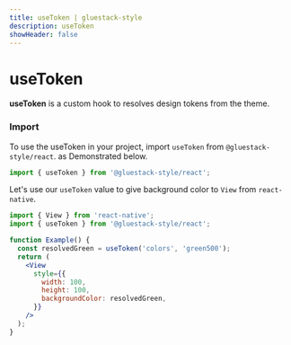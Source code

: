 ```yaml
---
title: useToken | gluestack-style
description: useToken
showHeader: false
---
```



<Meta title="hooks/useToken" />

# useToken

**useToken** is a custom hook to resolves design tokens from the theme.

### Import

To use the useToken in your project, import `useToken` from `@gluestack-style/react`. as Demonstrated below.

```jsx
import { useToken } from '@gluestack-style/react';
```

Let's use our `useToken` value to give background color to `View` from `react-native`.

```jsx
import { View } from 'react-native';
import { useToken } from '@gluestack-style/react';

function Example() {
  const resolvedGreen = useToken('colors', 'green500');
  return (
    <View
      style={{
        width: 100,
        height: 100,
        backgroundColor: resolvedGreen,
      }}
    />
  );
}
```
